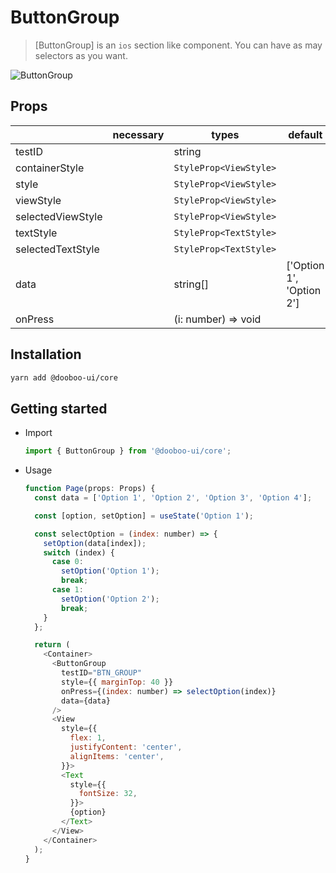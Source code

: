 
<Meta title="Components|ButtonGroup" />

# ButtonGroup

> [ButtonGroup] is an `ios` section like component. You can have as may selectors as you want.

![ButtonGroup](https://user-images.githubusercontent.com/27461460/62305265-8c2a2600-b4ba-11e9-83df-af0ac2f4a3f6.gif)

## Props

|                   | necessary | types                  | default                  |
| ----------------- | --------- | ---------------------- | ------------------------ |
| testID            |           | string                 |                          |
| containerStyle    |           | `StyleProp<ViewStyle>` |                          |
| style             |           | `StyleProp<ViewStyle>` |                          |
| viewStyle         |           | `StyleProp<ViewStyle>` |                          |
| selectedViewStyle |           | `StyleProp<ViewStyle>` |                          |
| textStyle         |           | `StyleProp<TextStyle>` |                          |
| selectedTextStyle |           | `StyleProp<TextStyle>` |                          |
| data              |           | string[]               | ['Option 1', 'Option 2'] |
| onPress           |           | (i: number) => void    |                          |

## Installation

```sh
yarn add @dooboo-ui/core
```

## Getting started

- Import

  ```javascript
  import { ButtonGroup } from '@dooboo-ui/core';
  ```

- Usage

  ```javascript
  function Page(props: Props) {
    const data = ['Option 1', 'Option 2', 'Option 3', 'Option 4'];

    const [option, setOption] = useState('Option 1');

    const selectOption = (index: number) => {
      setOption(data[index]);
      switch (index) {
        case 0:
          setOption('Option 1');
          break;
        case 1:
          setOption('Option 2');
          break;
      }
    };

    return (
      <Container>
        <ButtonGroup
          testID="BTN_GROUP"
          style={{ marginTop: 40 }}
          onPress={(index: number) => selectOption(index)}
          data={data}
        />
        <View
          style={{
            flex: 1,
            justifyContent: 'center',
            alignItems: 'center',
          }}>
          <Text
            style={{
              fontSize: 32,
            }}>
            {option}
          </Text>
        </View>
      </Container>
    );
  }
  ```

